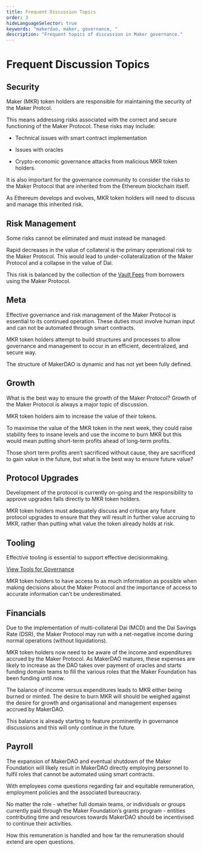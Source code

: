 ```yaml
---
title: Frequent Discussion Topics
order: 3
hideLanguageSelector: true
keywords: "makerdao, maker, governance, "
description: "Frequent topics of discussion in Maker governance."
---
```


# Frequent Discussion Topics

## Security

Maker (MKR) token holders are responsible for maintaining the security of the Maker Protcol.

This means addressing risks associated with the correct and secure functioning of the Maker Protocol. These risks may include:

- Technical issues with smart contract implementation

- Issues with oracles

- Crypto-economic governance attacks from malicious MKR token holders.


It is also important for the governance community to consider the risks to the Maker Protocol that are inherited from the Ethereum blockchain itself.

As Ethereum develops and evolves, MKR token holders will need to discuss and manage this inherited risk.

## Risk Management

Some risks cannot be eliminated and must instead be managed.

Rapid decreases in the value of collateral is the primary operational risk to the Maker Protocol. This would lead to under-collateralization of the Maker Protocol and a collapse in the value of Dai.

This risk is balanced by the collection of the [Vault Fees](/learn/vaults/stability-fees) from borrowers using the Maker Protocol.

## Meta

Effective governance and risk management of the Maker Protocol is essential to its continued operation. These duties must involve human input and can not be automated through smart contracts.

MKR token holders attempt to build structures and processes to allow governance and management to occur in an efficient, decentralized, and secure way.

The structure of MakerDAO is dynamic and has not yet been fully defined.

## Growth

What is the best way to ensure the growth of the Maker Protocol? Growth of the Maker Protocol is always a major topic of discussion.

MKR token holders aim to increase the value of their tokens.

To maximise the value of the MKR token in the next week, they could raise stability fees to insane levels and use the income to burn MKR but this would mean putting short-term profits ahead of long-term profits.

Those short term profits aren’t sacrificed without cause, they are sacrificed to gain value in the future, but what is the best way to ensure future value?

## Protocol Upgrades

Development of the protocol is currently on-going and the responsibility to approve upgrades falls directly to MKR token holders.

MKR token holders must adequately discuss and critique any future protocol upgrades to ensure that they will result in further value accruing to MKR, rather than putting what value the token already holds at risk.

## Tooling

Effective tooling is essential to support effective decisionmaking.

<CTA>

[View Tools for Governance](/learn/governance/participate/)

</CTA>

MKR token holders to have access to as much information as possible when making decisions about the Maker Protocol and the importance of access to accurate information can’t be underestimated.

## Financials

Due to the implementation of multi-collateral Dai (MCD) and the Dai Savings Rate (DSR), the Maker Protocol may run with a net-negative income during normal operations (without liquidations).

MKR token holders now need to be aware of the income and expenditures accrued by the Maker Protocol. As MakerDAO matures, these expenses are likely to increase as the DAO takes over payment of oracles and starts funding domain teams to fill the various roles that the Maker Foundation has been funding until now.

The balance of income versus expenditures leads to MKR either being burned or minted. The desire to burn MKR will should be weighed against the desire for growth and organisational and management expenses accrued by MakerDAO.

This balance is already starting to feature prominently in governance discussions and this will only continue in the future.

## Payroll

The expansion of MakerDAO and eventual shutdown of the Maker Foundation will likely result in MakerDAO directly employing personnel to fulfil roles that cannot be automated using smart contracts.

With employees come questions regarding fair and equitable remuneration, employment policies and the associated bureaucracy.

No matter the role - whether full domain teams, or individuals or groups currently paid through the Maker Foundation’s grants program - entities contributing time and resources towards MakerDAO should be incentivised to continue their activities.

How this remuneration is handled and how far the remuneration should extend are open questions.
